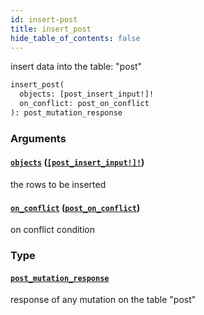 ```yaml
---
id: insert-post
title: insert_post
hide_table_of_contents: false
---
```


insert data into the table: "post"

```graphql
insert_post(
  objects: [post_insert_input!]!
  on_conflict: post_on_conflict
): post_mutation_response
```

### Arguments

#### [`objects`](#) ([`[post_insert_input!]!`](../inputs/post-insert-input))

the rows to be inserted

#### [`on_conflict`](#) ([`post_on_conflict`](../inputs/post-on-conflict))

on conflict condition

### Type

#### [`post_mutation_response`](../objects/post-mutation-response)

response of any mutation on the table "post"
